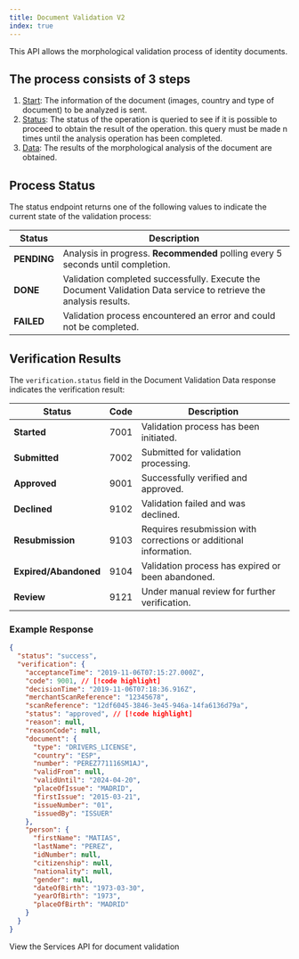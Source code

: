 ```yaml
---
title: Document Validation V2
index: true
---
```


This API allows the morphological validation process of identity documents.

## The process consists of 3 steps

1. [Start](/docs/services/morphology/documentValidationStart): The information of the document (images, country and type of document) to be analyzed is sent.
2. [Status](/docs/services/morphology/documentValidationStatus): The status of the operation is queried to see if it is possible to proceed to obtain the result of the operation. this query must be made n times until the analysis operation has been completed.
3. [Data](/docs/services/morphology/documentValidationData): The results of the morphological analysis of the document are obtained.

## Process Status

The status endpoint returns one of the following values to indicate the current state of the validation process:

| Status | Description |
|---|---|
| **PENDING** | Analysis in progress. **Recommended** polling every 5 seconds until completion. |
| **DONE** | Validation completed successfully. Execute the Document Validation Data service to retrieve the analysis results. |
| **FAILED** | Validation process encountered an error and could not be completed. |

## Verification Results

The `verification.status` field in the Document Validation Data response indicates the verification result:

| Status | Code | Description |
|---|---|---|
| **Started** | 7001 | Validation process has been initiated. |
| **Submitted** | 7002 | Submitted for validation processing. |
| **Approved** | 9001 | Successfully verified and approved. |
| **Declined** | 9102 | Validation failed and was declined. |
| **Resubmission** | 9103 | Requires resubmission with corrections or additional information. |
| **Expired/Abandoned** | 9104 | Validation process has expired or been abandoned. |
| **Review** | 9121 | Under manual review for further verification. |

### Example Response

```json
{
  "status": "success",
  "verification": {
    "acceptanceTime": "2019-11-06T07:15:27.000Z",
    "code": 9001, // [!code highlight]
    "decisionTime": "2019-11-06T07:18:36.916Z",
    "merchantScanReference": "12345678",
    "scanReference": "12df6045-3846-3e45-946a-14fa6136d79a",
    "status": "approved", // [!code highlight]
    "reason": null,
    "reasonCode": null,
    "document": {
      "type": "DRIVERS_LICENSE",
      "country": "ESP",
      "number": "PEREZ771116SM1AJ",
      "validFrom": null,
      "validUntil": "2024-04-20",
      "placeOfIssue": "MADRID",
      "firstIssue": "2015-03-21",
      "issueNumber": "01",
      "issuedBy": "ISSUER"
    },
    "person": {
      "firstName": "MATIAS",
      "lastName": "PEREZ",
      "idNumber": null,
      "citizenship": null,
      "nationality": null,
      "gender": null,
      "dateOfBirth": "1973-03-30",
      "yearOfBirth": "1973",
      "placeOfBirth": "MADRID"
    }
  }
}
```

View the Services API for document validation

